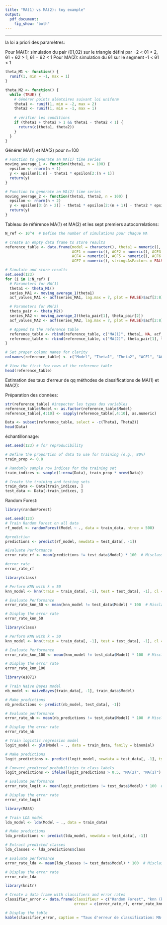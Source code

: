 ---
title: "MA(1) vs MA(2): toy example"
output: 
  pdf_document:
    fig_show: "both"
---

---

la loi a priori des paramètres:

Pour MA(1): simulation du pair (θ1,θ2) sur le triangle défini par −2 < θ1 < 2, θ1 + θ2 > 1, θ1 − θ2 < 1
Pour MA(2): simulation du θ1 sur le segment  -1 < θ1 < 1
```{r}
theta_M1 <- function() {
  runif(1, min = -1, max = 1)
}

theta_M2 <- function() {
  while (TRUE) {
    # Générer points aléatoires suivant loi uniform
    theta1 <- runif(1, min = -2, max = 2)
    theta2 <- runif(1, min = -1, max = 1)
    
    # vérifier les conditions
    if (theta1 + theta2 > 1 && theta1 - theta2 < 1) {
      return(c(theta1, theta2))
    }
  }
}
```


Générer MA(1) et MA(2) pour n=100
```{r}
# Function to generate an MA(1) time series
moving_average_1 <- function(theta1, n = 100) {
  epsilon <- rnorm(n + 1) 
  y <- epsilon[1:n] - theta1 * epsilon[2:(n + 1)]
  return(y)
}

# Function to generate an MA(2) time series
moving_average_2 <- function(theta1, theta2, n = 100) {
  epsilon <- rnorm(n + 2)  
  y <- epsilon[3:(n + 2)] - theta1 * epsilon[2:(n + 1)] - theta2 * epsilon[1:n]
  return(y)
}
```

Tableau de référence MA(1) et MA(2) et les sept premiers autocorrelations: 
```{r}
N_ref <- 10^4  # Define the number of simulations pour chaque MA

# Create an empty data frame to store results
reference_table <- data.frame(model = character(), theta1 = numeric(), theta2 = numeric(), 
                              ACF1 = numeric(), ACF2 = numeric(), ACF3 = numeric(),
                              ACF4 = numeric(), ACF5 = numeric(), ACF6 = numeric(),
                              ACF7 = numeric(), stringsAsFactors = FALSE)

# Simulate and store results
set.seed(123)  
for (i in 1:N_ref) {
  # Parameters for MA(1)
  theta1 <- theta_M1()
  series_MA1 <- moving_average_1(theta1)
  acf_values_MA1 <- acf(series_MA1, lag.max = 7, plot = FALSE)$acf[2:8]

  # Parameters for MA(2)
  theta_pair <- theta_M2()
  series_MA2 <- moving_average_2(theta_pair[1], theta_pair[2])
  acf_values_MA2 <- acf(series_MA2, lag.max = 7, plot = FALSE)$acf[2:8]

  # Append to the reference table
  reference_table <- rbind(reference_table, c("MA(1)", theta1, NA, acf_values_MA1))
  reference_table <- rbind(reference_table, c("MA(2)", theta_pair[1], theta_pair[2], acf_values_MA2))
}

# Set proper column names for clarity
colnames(reference_table) <- c("Model", "Theta1", "Theta2", "ACF1", "ACF2", "ACF3", "ACF4", "ACF5", "ACF6", "ACF7")

# View the first few rows of the reference table
head(reference_table)
```
Estimation des taux d'erreur de qq méthodes de classifications de MA(1) et MA(2):

Préparation des données:
```{r}
str(reference_table) #inspecter les types des variables
reference_table$Model <- as.factor(reference_table$Model)
reference_table[,4:10] <- sapply(reference_table[,4:10], as.numeric)

Data <- subset(reference_table, select = -c(Theta1, Theta2))
head(Data)
```

échantillonnage: 
```{r}
set.seed(123) # for reproducibility

# Define the proportion of data to use for training (e.g., 80%)
train_prop <- 0.8

# Randomly sample row indices for the training set
train_indices <- sample(1:nrow(Data), train_prop * nrow(Data))

# Create the training and testing sets
train_data <- Data[train_indices, ]
test_data <- Data[-train_indices, ]
```

Random Forest:
```{r}
library(randomForest)

set.seed(123)
# Train Random Forest on all data
rf_model <- randomForest(Model ~ ., data = train_data, ntree = 500)

#prediction
predictions <- predict(rf_model, newdata = test_data[, -1])

#Evaluate Performance
error_rate_rf <- mean(predictions != test_data$Model) * 100  # Misclassification error rate

#error rate
error_rate_rf

```
```{r}
library(class)

# Perform KNN with k = 50
knn_model <- knn(train = train_data[, -1], test = test_data[, -1], cl = train_data$Model, k = 50)

# Evaluate Performance
error_rate_knn_50 <- mean(knn_model != test_data$Model) * 100  # Misclassification error rate

# Display the error rate
error_rate_knn_50

```
```{r}
library(class)

# Perform KNN with k = 50
knn_model <- knn(train = train_data[, -1], test = test_data[, -1], cl = train_data$Model, k = 100)

# Evaluate Performance
error_rate_knn_100 <- mean(knn_model != test_data$Model) * 100  # Misclassification error rate

# Display the error rate
error_rate_knn_100
```
```{r}
library(e1071)

# Train Naive Bayes model
nb_model <- naiveBayes(train_data[, -1], train_data$Model)

# Make predictions
nb_predictions <- predict(nb_model, test_data[, -1])

# Evaluate performance
error_rate_nb <- mean(nb_predictions != test_data$Model) * 100  # Misclassification error rate

# Display the error rate
error_rate_nb

```
```{r}
# Train logistic regression model
logit_model <- glm(Model ~ ., data = train_data, family = binomial)

# Make predictions
logit_predictions <- predict(logit_model, newdata = test_data[, -1], type = "response")

# Convert predicted probabilities to class labels
logit_predictions <- ifelse(logit_predictions > 0.5, "MA(2)", "MA(1)")

# Evaluate performance
error_rate_logit <- mean(logit_predictions != test_data$Model) * 100  # Misclassification error rate

# Display the error rate
error_rate_logit

```
```{r}
library(MASS)

# Train LDA model
lda_model <- lda(Model ~ ., data = train_data)

# Make predictions
lda_predictions <- predict(lda_model, newdata = test_data[, -1])

# Extract predicted classes
lda_classes <- lda_predictions$class

# Evaluate performance
error_rate_lda <- mean(lda_classes != test_data$Model) * 100  # Misclassification error rate

# Display the error rate
error_rate_lda

```
```{r}
library(knitr)

# Create a data frame with classifiers and error rates
classifier_error <- data.frame(classifieur = c("Random Forest", "knn (k = 50)", "knn (k = 100)", "Naive Bayes", "Logistic Regression", "LDA"),
                               erreur = c(error_rate_rf, error_rate_knn_50, error_rate_knn_50, error_rate_nb, error_rate_logit, error_rate_lda))

# Display the table
kable(classifier_error, caption = "Taux d'erreur de classification: MA(1) vs MA(2) ")
```


